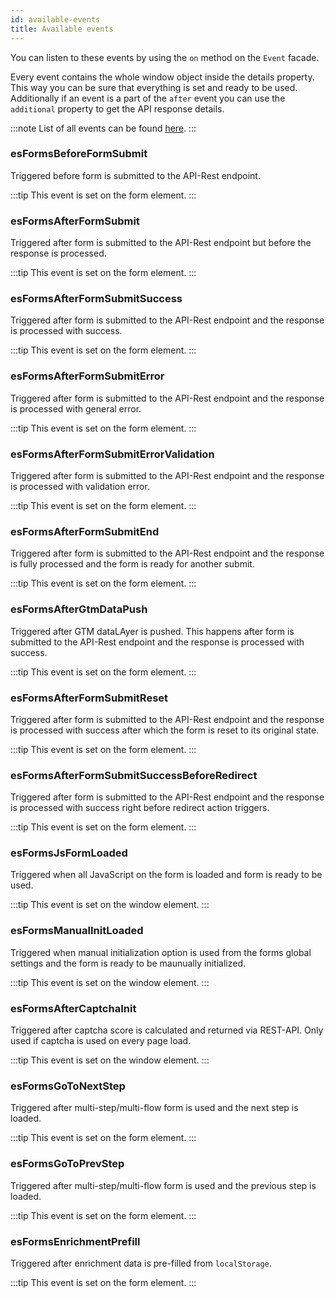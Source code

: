 ```yaml
---
id: available-events
title: Available events
---
```


You can listen to these events by using the `on` method on the `Event` facade.

Every event contains the whole window object inside the details property.
This way you can be sure that everything is set and ready to be used. Additionally if an event is a part of the `after` event you can use the `additional` property to get the API response details. 

:::note
List of all events can be found [here](https://github.com/infinum/eightshift-forms/blob/develop/src/Blocks/manifest.json).
:::

### esFormsBeforeFormSubmit

Triggered before form is submitted to the API-Rest endpoint.

:::tip
This event is set on the form element.
:::

### esFormsAfterFormSubmit

Triggered after form is submitted to the API-Rest endpoint but before the response is processed.

:::tip
This event is set on the form element.
:::

### esFormsAfterFormSubmitSuccess

Triggered after form is submitted to the API-Rest endpoint and the response is processed with success.

:::tip
This event is set on the form element.
:::

### esFormsAfterFormSubmitError

Triggered after form is submitted to the API-Rest endpoint and the response is processed with general error.

:::tip
This event is set on the form element.
:::

### esFormsAfterFormSubmitErrorValidation

Triggered after form is submitted to the API-Rest endpoint and the response is processed with validation error.

:::tip
This event is set on the form element.
:::

### esFormsAfterFormSubmitEnd

Triggered after form is submitted to the API-Rest endpoint and the response is fully processed and the form is ready for another submit.

:::tip
This event is set on the form element.
:::

### esFormsAfterGtmDataPush

Triggered after GTM dataLAyer is pushed. This happens after form is submitted to the API-Rest endpoint and the response is processed with success.

:::tip
This event is set on the form element.
:::

### esFormsAfterFormSubmitReset

Triggered after form is submitted to the API-Rest endpoint and the response is processed with success after which the form is reset to its original state.

:::tip
This event is set on the form element.
:::

### esFormsAfterFormSubmitSuccessBeforeRedirect

Triggered after form is submitted to the API-Rest endpoint and the response is processed with success right before redirect action triggers.

:::tip
This event is set on the form element.
:::

### esFormsJsFormLoaded

Triggered when all JavaScript on the form is loaded and form is ready to be used.

:::tip
This event is set on the window element.
:::

### esFormsManualInitLoaded

Triggered when manual initialization option is used from the forms global settings and the form is ready to be maunually initialized.

:::tip
This event is set on the window element.
:::

### esFormsAfterCaptchaInit

Triggered after captcha score is calculated and returned via REST-API. Only used if captcha is used on every page load.

:::tip
This event is set on the window element.
:::

### esFormsGoToNextStep

Triggered after multi-step/multi-flow form is used and the next step is loaded.

:::tip
This event is set on the form element.
:::

### esFormsGoToPrevStep

Triggered after multi-step/multi-flow form is used and the previous step is loaded.

:::tip
This event is set on the form element.
:::

### esFormsEnrichmentPrefill

Triggered after enrichment data is pre-filled from `localStorage`.

:::tip
This event is set on the form element.
:::
